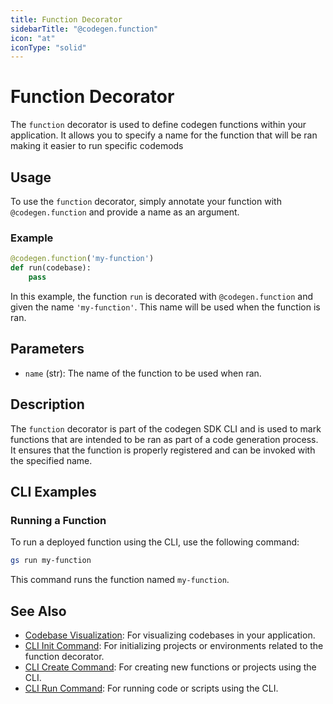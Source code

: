 ```yaml
---
title: Function Decorator
sidebarTitle: "@codegen.function"
icon: "at"
iconType: "solid"
---
```


# Function Decorator

The `function` decorator is used to define codegen functions within your application. It allows you to specify a name for the function that will be ran making it easier to run specific codemods

## Usage

To use the `function` decorator, simply annotate your function with `@codegen.function` and provide a name as an argument.

### Example

```python
@codegen.function('my-function')
def run(codebase):
    pass
```

In this example, the function `run` is decorated with `@codegen.function` and given the name `'my-function'`. This name will be used when the function is ran.

## Parameters

- `name` (str): The name of the function to be used when ran.

## Description

The `function` decorator is part of the codegen SDK CLI and is used to mark functions that are intended to be ran as part of a code generation process. It ensures that the function is properly registered and can be invoked with the specified name.


## CLI Examples

### Running a Function

To run a deployed function using the CLI, use the following command:

```bash
gs run my-function
```

This command runs the function named `my-function`.

## See Also

- [Codebase Visualization](./codebase-visualization.mdx): For visualizing codebases in your application.
- [CLI Init Command](../cli/init.mdx): For initializing projects or environments related to the function decorator.
- [CLI Create Command](../cli/create.mdx): For creating new functions or projects using the CLI.
- [CLI Run Command](../cli/run.mdx): For running code or scripts using the CLI.
